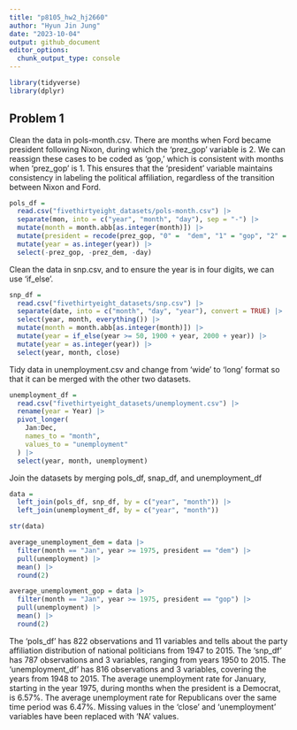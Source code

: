 ```yaml
---
title: "p8105_hw2_hj2660"
author: "Hyun Jin Jung"
date: "2023-10-04"
output: github_document
editor_options: 
  chunk_output_type: console
---
```


```r
library(tidyverse)
library(dplyr)
```

## Problem 1

Clean the data in pols-month.csv. There are months when Ford became president following Nixon, during which the 'prez_gop' variable is 2. We can reassign these cases to be coded as 'gop,' which is consistent with months when 'prez_gop' is 1. This ensures that the 'president' variable maintains consistency in labeling the political affiliation, regardless of the transition between Nixon and Ford.

```r
pols_df = 
  read.csv("fivethirtyeight_datasets/pols-month.csv") |>
  separate(mon, into = c("year", "month", "day"), sep = "-") |>
  mutate(month = month.abb[as.integer(month)]) |>
  mutate(president = recode(prez_gop, "0" =  "dem", "1" = "gop", "2" = "gop")) |>
  mutate(year = as.integer(year)) |>
  select(-prez_gop, -prez_dem, -day)
```

Clean the data in snp.csv, and to ensure the year is in four digits, we can use 'if_else'.

```r
snp_df = 
  read.csv("fivethirtyeight_datasets/snp.csv") |>
  separate(date, into = c("month", "day", "year"), convert = TRUE) |>
  select(year, month, everything()) |>
  mutate(month = month.abb[as.integer(month)]) |>
  mutate(year = if_else(year >= 50, 1900 + year, 2000 + year)) |>
  mutate(year = as.integer(year)) |>
  select(year, month, close)
```

Tidy data in unemployment.csv and change from 'wide' to 'long' format so that it can be merged with the other two datasets.

```r
unemployment_df = 
  read.csv("fivethirtyeight_datasets/unemployment.csv") |>
  rename(year = Year) |>
  pivot_longer(
    Jan:Dec,
    names_to = "month",
    values_to = "unemployment"
  ) |>
  select(year, month, unemployment)
```

Join the datasets by merging pols_df, snap_df, and unemployment_df

```r
data = 
  left_join(pols_df, snp_df, by = c("year", "month")) |>
  left_join(unemployment_df, by = c("year", "month"))

str(data)
```

```r
average_unemployment_dem = data |>
  filter(month == "Jan", year >= 1975, president == "dem") |>
  pull(unemployment) |>
  mean() |>
  round(2)
```

```r
average_unemployment_gop = data |>
  filter(month == "Jan", year >= 1975, president == "gop") |>
  pull(unemployment) |>
  mean() |>
  round(2)
```

The 'pols_df' has 822 observations and 11 variables and tells about the party affiliation distribution of national politicians from 1947 to 2015. The 'snp_df' has 787 observations and 3 variables, ranging from years 1950 to 2015. The 'unemployment_df' has 816 observations and 3 variables, covering the years from 1948 to 2015. The average unemployment rate for January, starting in the year 1975, during months when the president is a Democrat, is 6.57%. The average unemployment rate for Republicans over the same time period was 6.47%. Missing values in the 'close' and 'unemployment' variables have been replaced with 'NA' values.

